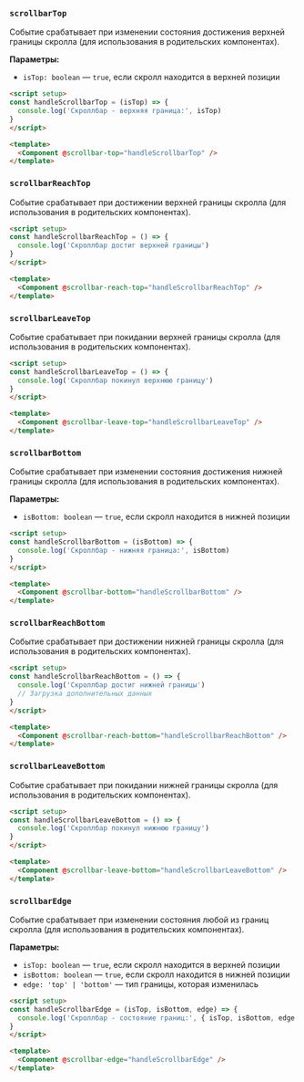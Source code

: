 ### `scrollbarTop`

Событие срабатывает при изменении состояния достижения верхней границы скролла (для использования в родительских компонентах).

**Параметры:**
- `isTop: boolean` — `true`, если скролл находится в верхней позиции

```html
<script setup>
const handleScrollbarTop = (isTop) => {
  console.log('Скроллбар - верхняя граница:', isTop)
}
</script>

<template>
  <Component @scrollbar-top="handleScrollbarTop" />
</template>
```

### `scrollbarReachTop`

Событие срабатывает при достижении верхней границы скролла (для использования в родительских компонентах).

```html
<script setup>
const handleScrollbarReachTop = () => {
  console.log('Скроллбар достиг верхней границы')
}
</script>

<template>
  <Component @scrollbar-reach-top="handleScrollbarReachTop" />
</template>
```

### `scrollbarLeaveTop`

Событие срабатывает при покидании верхней границы скролла (для использования в родительских компонентах).

```html
<script setup>
const handleScrollbarLeaveTop = () => {
  console.log('Скроллбар покинул верхнюю границу')
}
</script>

<template>
  <Component @scrollbar-leave-top="handleScrollbarLeaveTop" />
</template>
```

### `scrollbarBottom`

Событие срабатывает при изменении состояния достижения нижней границы скролла (для использования в родительских компонентах).

**Параметры:**
- `isBottom: boolean` — `true`, если скролл находится в нижней позиции

```html
<script setup>
const handleScrollbarBottom = (isBottom) => {
  console.log('Скроллбар - нижняя граница:', isBottom)
}
</script>

<template>
  <Component @scrollbar-bottom="handleScrollbarBottom" />
</template>
```

### `scrollbarReachBottom`

Событие срабатывает при достижении нижней границы скролла (для использования в родительских компонентах).

```html
<script setup>
const handleScrollbarReachBottom = () => {
  console.log('Скроллбар достиг нижней границы')
  // Загрузка дополнительных данных
}
</script>

<template>
  <Component @scrollbar-reach-bottom="handleScrollbarReachBottom" />
</template>
```

### `scrollbarLeaveBottom`

Событие срабатывает при покидании нижней границы скролла (для использования в родительских компонентах).

```html
<script setup>
const handleScrollbarLeaveBottom = () => {
  console.log('Скроллбар покинул нижнюю границу')
}
</script>

<template>
  <Component @scrollbar-leave-bottom="handleScrollbarLeaveBottom" />
</template>
```

### `scrollbarEdge`

Событие срабатывает при изменении состояния любой из границ скролла (для использования в родительских компонентах).

**Параметры:**
- `isTop: boolean` — `true`, если скролл находится в верхней позиции
- `isBottom: boolean` — `true`, если скролл находится в нижней позиции
- `edge: 'top' | 'bottom'` — тип границы, которая изменилась

```html
<script setup>
const handleScrollbarEdge = (isTop, isBottom, edge) => {
  console.log('Скроллбар - состояние границ:', { isTop, isBottom, edge })
}
</script>

<template>
  <Component @scrollbar-edge="handleScrollbarEdge" />
</template>
```
